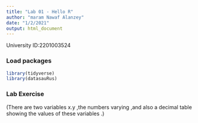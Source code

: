```yaml
---
title: "Lab 01 - Hello R"
author: "maram Nawaf Alanzey"
date: "1/2/2021"
output: html_document
---
```


University ID:2201003524 

### Load packages

```r
library(tidyverse) 
library(datasauRus)
```


### Lab Exercise
(There are two variables x.y ,the numbers varying ,and also a decimal table showing the values of these variables .)